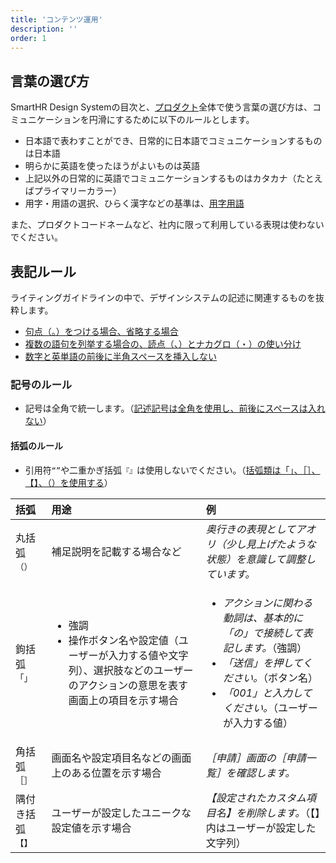 ```yaml
---
title: 'コンテンツ運用'
description: ''
order: 1
---
```


## 言葉の選び方
SmartHR Design Systemの目次と、[プロダクト](/products)全体で使う言葉の選び方は、コミュニケーションを円滑にするために以下のルールとします。

- 日本語で表わすことができ、日常的に日本語でコミュニケーションするものは日本語
- 明らかに英語を使ったほうがよいものは英語
- 上記以外の日常的に英語でコミュニケーションするものはカタカナ（たとえばプライマリーカラー）
- 用字・用語の選択、ひらく漢字などの基準は、[用字用語](https://smarthr.design/products/contents/idiomatic-usage/)

また、プロダクトコードネームなど、社内に限って利用している表現は使わないでください。

## 表記ルール

ライティングガイドラインの中で、デザインシステムの記述に関連するものを抜粋します。
- [句点（。）をつける場合、省略する場合](https://smarthr.design/products/contents/writing-style/#recn6q5jT7ewW7pZ3-0)
- [複数の語句を列挙する場合の、読点（、）とナカグロ（・）の使い分け](https://smarthr.design/products/contents/writing-style/#recKGcTEWxvwUk5pp-0)
- [数字と英単語の前後に半角スペースを挿入しない](https://smarthr.design/products/contents/writing-style/#reckxDxz47sBXPu71-0)

### 記号のルール
- 記号は全角で統一します。（[記述記号は全角を使用し、前後にスペースは入れない](https://smarthr.design/products/contents/writing-style/#recrVEn3NYr2AV33o-0)）

#### 括弧のルール
- 引用符`“”`や二重かぎ括弧`『』`は使用しないでください。（[括弧類は「」、［］、【】、（）を使用する](https://smarthr.design/products/contents/writing-style/#recjsU00afnK5o9bV-0)）

| 括弧 | 用途 | 例 |
| :--- | :--- | :--- |
| 丸括弧`（）` | 補足説明を記載する場合など | *奥行きの表現としてアオリ（少し見上げたような状態）を意識して調整しています。* |
| 鉤括弧`「」` | <ul><li>強調</li><li>操作ボタン名や設定値（ユーザーが入力する値や文字列）、選択肢などのユーザーのアクションの意思を表す画面上の項目を示す場合</li></ul> | <ul><li><em>アクションに関わる動詞は、基本的に「の」で接続して表記します。</em>（強調）</li><li><em>「送信」を押してください。</em>（ボタン名）</li><li><em>「001」と入力してください。</em>（ユーザーが入力する値）</li></ul> |
| 角括弧`［］` | 画面名や設定項目名などの画面上のある位置を示す場合 | *［申請］画面の［申請一覧］を確認します。* |
| 隅付き括弧`【】` | ユーザーが設定したユニークな設定値を示す場合 | *【設定されたカスタム項目名】を削除します。*（【】内はユーザーが設定した文字列） |
